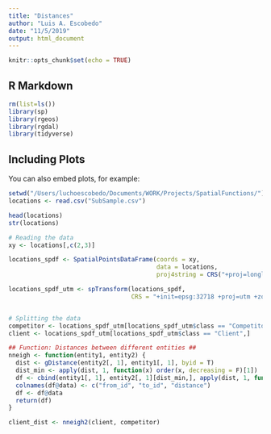```yaml
---
title: "Distances"
author: "Luis A. Escobedo"
date: "11/5/2019"
output: html_document
---
```


```r
knitr::opts_chunk$set(echo = TRUE)
```

## R Markdown


```r
rm(list=ls())
library(sp)
library(rgeos)
library(rgdal)
library(tidyverse)

```

## Including Plots

You can also embed plots, for example:

```r

setwd("/Users/luchoescobedo/Documents/WORK/Projects/SpatialFunctions/")
locations <- read.csv("SubSample.csv")

head(locations)
str(locations)

```


```r

# Reading the data
xy <- locations[,c(2,3)]

locations_spdf <- SpatialPointsDataFrame(coords = xy, 
                                         data = locations,
                                         proj4string = CRS("+proj=longlat +ellps=WGS84 +datum=WGS84 +no_defs"))

locations_spdf_utm <- spTransform(locations_spdf,
                                  CRS = "+init=epsg:32718 +proj=utm +zone=18 +south +ellps=WGS84 +datum=WGS84 +units=m +no_defs")


# Splitting the data
competitor <- locations_spdf_utm[locations_spdf_utm$class == "Competitor",]
client <- locations_spdf_utm[locations_spdf_utm$class == "Client",]


```



```r
## Function: Distances between different entities ##
nneigh <- function(entity1, entity2) {
  dist <- gDistance(entity2[, 1], entity1[, 1], byid = T)
  dist_min <- apply(dist, 1, function(x) order(x, decreasing = F)[1])
  df <- cbind(entity1[, 1], entity2[, 1][dist_min,], apply(dist, 1, function(x) sort(x, decreasing=F)[1]))
  colnames(df@data) <- c("from_id", "to_id", "distance")
  df <- df@data
  return(df)
}

client_dist <- nneigh2(client, competitor)

```














